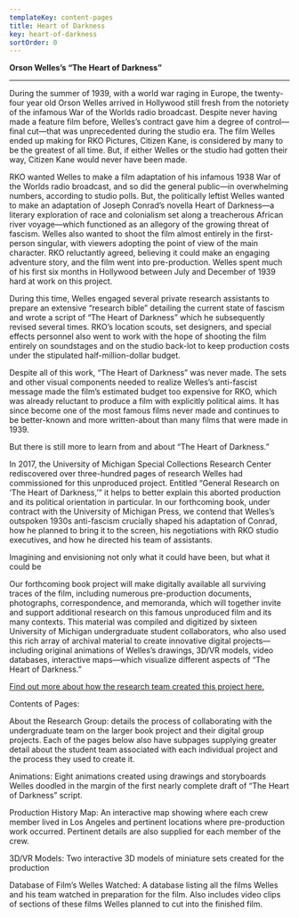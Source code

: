 ```yaml
---
templateKey: content-pages
title: Heart of Darkness
key: heart-of-darkness
sortOrder: 0
---
```

**Orson Welles’s “The Heart of Darkness”**

- - -

During the summer of 1939, with a world war raging in Europe, the twenty-four year old Orson Welles arrived in Hollywood still fresh from the notoriety of the infamous War of the Worlds radio broadcast. Despite never having made a feature film before, Welles’s contract gave him a degree of control—final cut—that was unprecedented during the studio era. The film Welles ended up making for RKO Pictures, Citizen Kane, is considered by many to be the greatest of all time. But, if either Welles or the studio had gotten their way, Citizen Kane would never have been made.

RKO wanted Welles to make a film adaptation of his infamous 1938 War of the Worlds radio broadcast, and so did the general public—in overwhelming numbers, according to studio polls. But, the politically leftist Welles wanted to make an adaptation of Joseph Conrad’s novella Heart of Darkness—a literary exploration of race and colonialism set along a treacherous African river voyage—which functioned as an allegory of the growing threat of fascism. Welles also wanted to shoot the film almost entirely in the first-person singular, with viewers adopting the point of view of the main character. RKO reluctantly agreed, believing it could make an engaging adventure story, and the film went into pre-production. Welles spent much of his first six months in Hollywood between July and December of 1939 hard at work on this project.

During this time, Welles engaged several private research assistants to prepare an extensive “research bible” detailing the current state of fascism and wrote a script of “The Heart of Darkness” which he subsequently revised several times. RKO’s location scouts, set designers, and special effects personnel also went to work with the hope of shooting the film entirely on soundstages and on the studio back-lot to keep production costs under the stipulated half-million-dollar budget.

Despite all of this work, “The Heart of Darkness” was never made. The sets and other visual components needed to realize Welles’s anti-fascist message made the film’s estimated budget too expensive for RKO, which was already reluctant to produce a film with explicitly political aims. It has since become one of the most famous films never made and continues to be better-known and more written-about than many films that were made in 1939.

But there is still more to learn from and about “The Heart of Darkness.” 

In 2017, the University of Michigan Special Collections Research Center rediscovered over three-hundred pages of research Welles had commissioned for this unproduced project. Entitled “General Research on ‘The Heart of Darkness,’” it helps to better explain this aborted production and its political orientation in particular. In our forthcoming book, under contract with the University of Michigan Press, we contend that Welles’s outspoken 1930s anti-fascism crucially shaped his adaptation of Conrad, how he planned to bring it to the screen, his negotiations with RKO studio executives, and how he directed his team of assistants.

Imagining and envisioning not only what it could have been, but what it could be

Our forthcoming book project will make digitally available all surviving traces of the film, including numerous pre-production documents, photographs, correspondence, and memoranda, which will together invite and support additional research on this famous unproduced film and its many contexts. This material was compiled and digitized by sixteen University of Michigan undergraduate student collaborators, who also used this rich array of archival material to create innovative digital projects—including original animations of Welles’s drawings, 3D/VR models, video databases, interactive maps—which visualize different aspects of “The Heart of Darkness.”

[Find out more about how the research team created this project here. ](https://youtu.be/pnlIuqEBn0U)

Contents of Pages:

About the Research Group: details the process of collaborating with the undergraduate team on the larger book project and their digital group projects. Each of the pages below also have subpages supplying greater detail about the student team associated with each individual project and the process they used to create it.

Animations: Eight animations created using drawings and storyboards Welles doodled in the margin of the first nearly complete draft of “The Heart of Darkness” script.

Production History Map: An interactive map showing where each crew member lived in Los Angeles and pertinent locations where pre-production work occurred. Pertinent details are also supplied for each member of the crew.

3D/VR Models: Two interactive 3D models of miniature sets created for the production 

Database of Film’s Welles Watched: A database listing all the films Welles and his team watched in preparation for the film. Also includes video clips of sections of these films Welles planned to cut into the finished film.
